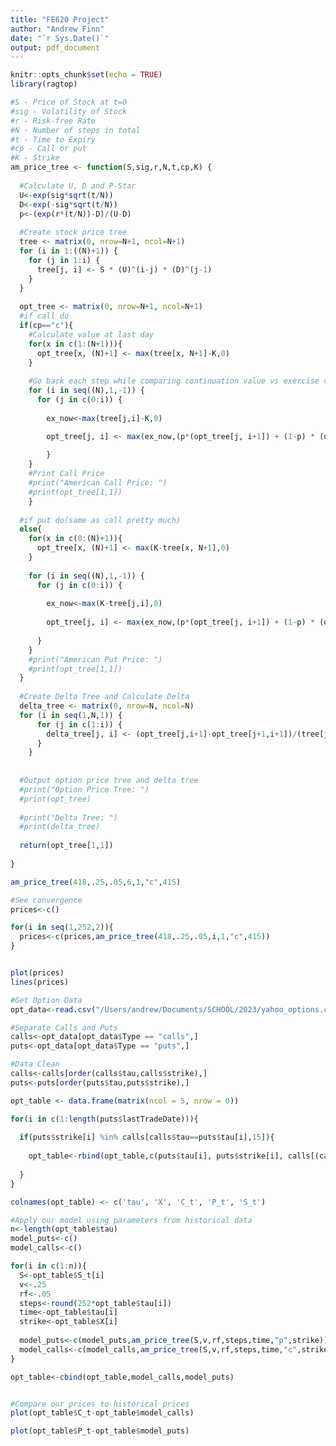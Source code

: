 ```yaml
---
title: "FE620 Project"
author: "Andrew Finn"
date: "`r Sys.Date()`"
output: pdf_document
---
```


```r
knitr::opts_chunk$set(echo = TRUE)
library(ragtop)
```

```r
#S - Price of Stock at t=0
#sig - Volatility of Stock
#r - Risk-free Rate
#N - Number of steps in total
#t - Time to Expiry
#cp - Call or put
#K - Strike
am_price_tree <- function(S,sig,r,N,t,cp,K) {
  
  #Calculate U, D and P-Star
  U<-exp(sig*sqrt(t/N))
  D<-exp(-sig*sqrt(t/N))
  p<-(exp(r*(t/N))-D)/(U-D)
  
  #Create stock price tree
  tree <- matrix(0, nrow=N+1, ncol=N+1)
  for (i in 1:((N)+1)) {
    for (j in 1:i) {
      tree[j, i] <- S * (U)^(i-j) * (D)^(j-1)
    }  
  }
  
  opt_tree <- matrix(0, nrow=N+1, ncol=N+1)
  #if call do
  if(cp=="c"){
    #Calculate value at last day
    for(x in c(1:(N+1))){
      opt_tree[x, (N)+1] <- max(tree[x, N+1]-K,0)
    }
    
    #Go back each step while comparing continuation value vs exercise value
    for (i in seq((N),1,-1)) {
      for (j in c(0:i)) {
        
        ex_now<-max(tree[j,i]-K,0)

        opt_tree[j, i] <- max(ex_now,(p*(opt_tree[j, i+1]) + (1-p) * (opt_tree[j+1, i+1]))*exp(r * (t/N)))
        
        }  
    }
    #Print Call Price
    #print("American Call Price: ")
    #print(opt_tree[1,1])
    }
  
  #if put do(same as call pretty much)
  else{
    for(x in c(0:(N)+1)){
      opt_tree[x, (N)+1] <- max(K-tree[x, N+1],0)
    }
    
    for (i in seq((N),1,-1)) {
      for (j in c(0:i)) {
        
        ex_now<-max(K-tree[j,i],0)
        
        opt_tree[j, i] <- max(ex_now,(p*(opt_tree[j, i+1]) + (1-p) * (opt_tree[j+1, i+1]))*exp(r * (t/N)))
        
      }  
    }
    #print("American Put Price: ")
    #print(opt_tree[1,1])
  }
  
  #Create Delta Tree and Calculate Delta
  delta_tree <- matrix(0, nrow=N, ncol=N)
  for (i in seq(1,N,1)) {
      for (j in c(1:i)) {
        delta_tree[j, i] <- (opt_tree[j,i+1]-opt_tree[j+1,i+1])/(tree[j,i+1]-tree[j+1,i+1])
      }  
    }
  
  
  #Output option price tree and delta tree
  #print("Option Price Tree: ")
  #print(opt_tree)
  
  #print("Delta Tree: ")
  #print(delta_tree)
  
  return(opt_tree[1,1])
    
}

am_price_tree(418,.25,.05,6,1,"c",415)

```

```r
#See convergence
prices<-c()

for(i in seq(1,252,2)){
  prices<-c(prices,am_price_tree(418,.25,.05,i,1,"c",415))
}


plot(prices)
lines(prices)
```


```r
#Get Option Data
opt_data<-read.csv("/Users/andrew/Documents/SCHOOL/2023/yahoo_options.csv")

#Separate Calls and Puts
calls<-opt_data[opt_data$Type == "calls",]
puts<-opt_data[opt_data$Type == "puts",]

#Data Clean
calls<-calls[order(calls$tau,calls$strike),]
puts<-puts[order(puts$tau,puts$strike),]

opt_table <- data.frame(matrix(ncol = 5, nrow = 0))

for(i in c(1:length(puts$lastTradeDate))){
  
  if(puts$strike[i] %in% calls[calls$tau==puts$tau[i],15]){
    
    opt_table<-rbind(opt_table,c(puts$tau[i], puts$strike[i], calls[(calls$tau==puts$tau[i] & calls$strike == puts$strike[i]),4], puts$bid[i], puts$Spot[i]))
    
  }
}

colnames(opt_table) <- c('tau', 'X', 'C_t', 'P_t', 'S_t')

#Apply our model using parameters from historical data
n<-length(opt_table$tau)
model_puts<-c()
model_calls<-c()

for(i in c(1:n)){
  S<-opt_table$S_t[i]
  v<-.25
  rf<-.05
  steps<-round(252*opt_table$tau[i])
  time<-opt_table$tau[i]
  strike<-opt_table$X[i]
  
  model_puts<-c(model_puts,am_price_tree(S,v,rf,steps,time,"p",strike))
  model_calls<-c(model_calls,am_price_tree(S,v,rf,steps,time,"c",strike))
}

opt_table<-cbind(opt_table,model_calls,model_puts)


#Compare our prices to historical prices
plot(opt_table$C_t-opt_table$model_calls)

plot(opt_table$P_t-opt_table$model_puts)

```
